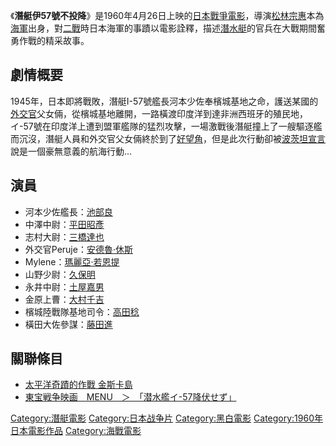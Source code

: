 {{Infobox Film
| name               = 潛艇伊57號不投降
| original_name      = 潜水艦イ-57降伏せず
| image              =|150px
| caption            = 
| director           = [[松林宗惠|松林宗惠]]
| producer           = [[田中友幸|田中友幸]]
| writer             = [[須崎勝彌|須崎勝彌]]<br>[[木村武|木村武]]
| starring           = [[池部良|池部良]]<br>[[平田昭彥|平田昭彥]]<br>[[久保明|久保明]]<br>[[三橋達也|三橋達也]]<br>[[藤田進_(日本演員)|藤田進]]<br>[[土屋嘉男|土屋嘉男]]
| music              = [[團伊玖磨|團伊玖磨]]
| narrator           = 
| cinematography     = 
| editing            = 
| production_company = [[東寶電影公司|東寶]]
| distributor        = [[東寶電影公司|東寶]]
| released           = 1959年7月5日
| runtime            = 104分
| country            = {{JPN}}
| language           = 日語
| budget             = 
| gross              = 
| preceded_by        = 
| followed_by        = 
| website            = 
| amg_id             = 
| imdb_id            = 
| cn_name            = 
| hk_name            = 
| tw_name            = 
}}
{{Japanese|japanese=潜水艦イ-57降伏せず|kana=せんすいかんいのごじゅうななこうふくせず|romaji=Sensuikan I-57 kofuku sezu}}
《'''潛艇伊57號不投降'''》是1960年4月26日上映的[[日本|日本]][[戰爭電影|戰爭電影]]，導演[[松林宗惠|松林宗惠]]本為[[海軍|海軍]]出身，對[[二戰|二戰]]時日本海軍的事蹟以電影詮釋，描述[[潛水艇|潛水艇]]的官兵在大戰期間奮勇作戰的精采故事。

== 劇情概要 ==
1945年，日本即將戰敗，潛艇I-57號艦長河本少佐奉檳城基地之命，護送某國的[[外交官|外交官]]父女倆，從檳城基地離開，一路橫渡印度洋到達非洲西班牙的殖民地，イ-57號在印度洋上遭到盟軍艦隊的猛烈攻擊，一場激戰後潛艇撞上了一艘驅逐艦而沉沒，潛艇人員和外交官父女倆終於到了[[好望角|好望角]]，但是此次行動卻被[[波茨坦宣言|波茨坦宣言]]說是一個豪無意義的航海行動…

== 演員 ==
*河本少佐艦長：[[池部良|池部良]]
*中澤中尉：[[平田昭彥|平田昭彥]]
*志村大尉：[[三橋達也|三橋達也]]
*外交官Peruje：[[安德魯·休斯|安德魯·休斯]]
*Mylene：[[瑪麗亞·若恩提|瑪麗亞·若恩提]]
*山野少尉：[[久保明|久保明]]
*永井中尉：[[土屋嘉男|土屋嘉男]]
*金原上曹：[[大村千吉|大村千吉]]
*檳城陸戰隊基地司令：[[高田稔|高田稔]]
*橫田大佐參謀：[[藤田進_(日本演員)|藤田進]]

== 關聯條目 ==
* [[太平洋奇蹟的作戰_金斯卡島|太平洋奇蹟的作戰 金斯卡島]]
*[https://web.archive.org/web/20150131052122/http://www.k5.dion.ne.jp/~god-sf/tohowar/i57.html 東宝戦争映画　MENU　＞　「潜水艦イ-57降伏せず」]

{{DEFAULTSORT:Sensuikan I-57 kofuku sezu}}
[[Category:潛艇電影|Category:潛艇電影]]
[[Category:日本战争片|Category:日本战争片]]
[[Category:黑白電影|Category:黑白電影]]
[[Category:1960年日本電影作品|Category:1960年日本電影作品]]
[[Category:海戰電影|Category:海戰電影]]